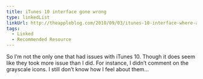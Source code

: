 ```yaml
---
title: iTunes 10 interface gone wrong
type: linkedList
linkUrl: http://theappleblog.com/2010/09/03/itunes-10-interface-where-apple-went-wrong
tags:
  - Linked
  - Recommended Resource
---
```


So I’m not the only one that had issues with iTunes 10. Though it does seem like they took more issue than I did. For instance, I didn’t comment on the grayscale icons. I still don’t know how I feel about them…

